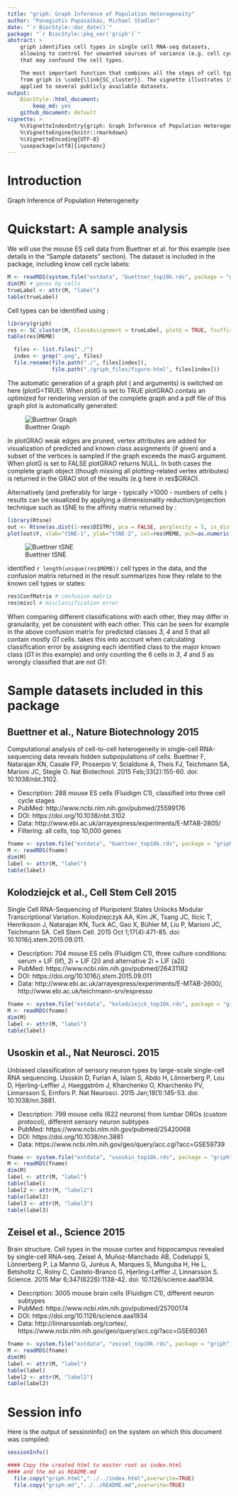 ```yaml
---
title: "griph: Graph Inference of Population Heterogeneity"
author: "Panagiotis Papasaikas, Michael Stadler"
date: "`r BiocStyle::doc_date()`"
package: "`r BiocStyle::pkg_ver('griph')`"
abstract: >
    griph identifies cell types in single cell RNA-seq datasets,
    allowing to control for unwanted sources of variance (e.g. cell cycle)
    that may confound the cell types.

    The most important function that combines all the steps of cell type identification
    from griph is \code{\link{SC_cluster}}. The vignette illustrates its use
    applied to several publicly available datasets.
output: 
    BiocStyle::html_document:
        keep_md: yes
    github_document: default
vignette: >
    %\VignetteIndexEntry{griph: Graph Inference of Population Heterogeneity}
    %\VignetteEngine{knitr::rmarkdown}
    %\VignetteEncoding{UTF-8}
    \usepackage[utf8]{inputenc}
---
```


# Introduction
Graph Inference of Population Heterogeneity


# Quickstart: A sample analysis
We will use the mouse ES cell data from Buettner et al. for this example (see details
in the "Sample datasets" section). The dataset is included in the package, including
know cell cycle labels:  
```r
M <- readRDS(system.file("extdata", "buettner_top10k.rds", package = "griph"))
dim(M) # genes by cells
trueLabel <- attr(M, "label")
table(trueLabel)
```

Cell types can be identified using \code{\link{SC_cluster}}:  
```r
library(griph)
res <- SC_cluster(M, ClassAssignment = trueLabel, plotG = TRUE, fsuffix='buettner')
table(res$MEMB)
```
```r
  files <- list.files("./")
  index <- grep(".png", files)
  file.rename(file.path("./", files[index]),
              file.path("./griph_files/figure-html", files[index]))
```


The automatic generation of a graph plot (\code{plotG} and \code{plotSP} arguments) is
switched on here (plotG=TRUE). When plotG is set to TRUE plotGRAO contais an optimized for rendering version of the complete graph and a pdf file of this graph plot is automatically generated:

![Buettner Graph](https://raw.githubusercontent.com/ppapasaikas/griph/master/griph/vignettes/griph_files/figure-html/graph_buettner.png)


In plotGRAO weak edges are pruned, vertex attributes are added for visualization of predicted and known class assignments (if given) and a subset of the vertices is sampled if the graph exceeds the maxG argument. When plotG is set to FALSE plotGRAO returns NULL. In both cases the complete graph object (though missing all plotting-related vertex attributes) is returned in the GRAO slot of the results (e.g here in res$GRAO).


Alternatively (and preferably for large - typically >1000 - numbers of cells ) results can be visualized by applying a dimensionality reduction/projection technique such as tSNE to the affinity
matrix returned by \code{griph}:  
```r
library(Rtsne)
out <- Rtsne(as.dist(1-res$DISTM), pca = FALSE, perplexity = 5, is_distance = TRUE)
plot(out$Y, xlab="tSNE-1", ylab="tSNE-2", col=res$MEMB, pch=as.numeric(trueLabel))
```

![Buettner tSNE](https://raw.githubusercontent.com/ppapasaikas/griph/master/griph/vignettes/griph_files/figure-html/buettner_tsne-1.png)

\code{\link{SC_cluster}} identified `r length(unique(res$MEMB))`
cell types in the data, and the confusion matrix returned in the result summarizes
how they relate to the known cell types or states:  
```r
res$ConfMatrix # confusion matrix
res$miscl # misclassification error
```

When comparing different classifications with each other, they may differ in granularity,
yet be consistent with each other. This can be seen for example in the above confusion
matrix for predicted classes *3*, *4* and *5* that all contain mostly *G1* cells.
\code{griph} takes this into account when calculating classification error by assigning
each identified class to the major known class (*G1* in this example) and only counting
the 6 cells in *3*, *4* and *5* as wrongly classified that are not *G1*:  




# Sample datasets included in this package  

## Buettner et al., Nature Biotechnology 2015
Computational analysis of cell-to-cell heterogeneity in single-cell RNA-sequencing data reveals hidden subpopulations of cells. Buettner F, Natarajan KN, Casale FP, Proserpio V, Scialdone A, Theis FJ, Teichmann SA, Marioni JC, Stegle O. Nat Biotechnol. 2015 Feb;33(2):155-60. doi: 10.1038/nbt.3102.  

- Description: 288 mouse ES cells (Fluidigm C1), classified into three cell cycle stages
- PubMed: http://www.ncbi.nlm.nih.gov/pubmed/25599176
- DOI: https://doi.org/10.1038/nbt.3102
- Data: http://www.ebi.ac.uk/arrayexpress/experiments/E-MTAB-2805/
- Filtering: all cells, top 10,000 genes

```r
fname <- system.file("extdata", "buettner_top10k.rds", package = "griph")
M <- readRDS(fname)
dim(M)
label <- attr(M, "label")
table(label)
```


## Kolodziejck et al., Cell Stem Cell 2015
Single Cell RNA-Sequencing of Pluripotent States Unlocks Modular Transcriptional Variation. Kolodziejczyk AA, Kim JK, Tsang JC, Ilicic T, Henriksson J, Natarajan KN, Tuck AC, Gao X, Bühler M, Liu P, Marioni JC, Teichmann SA. Cell Stem Cell. 2015 Oct 1;17(4):471-85. doi: 10.1016/j.stem.2015.09.011.

- Description: 704 mouse ES cells (Fluidigm C1), three culture conditions: serum + LIF (lif), 2i + LIF (2i) and alternative 2i + LIF (a2i)
- PubMed: https://www.ncbi.nlm.nih.gov/pubmed/26431182  
- DOI: https://doi.org/10.1016/j.stem.2015.09.011  
- Data: http://www.ebi.ac.uk/arrayexpress/experiments/E-MTAB-2600/, http://www.ebi.ac.uk/teichmann-srv/espresso  

```r
fname <- system.file("extdata", "kolodziejck_top10k.rds", package = "griph")
M <- readRDS(fname)
dim(M)
label <- attr(M, "label")
table(label)
```

## Usoskin et al., Nat Neurosci. 2015
Unbiased classification of sensory neuron types by large-scale single-cell RNA sequencing. Usoskin D, Furlan A, Islam S, Abdo H, Lönnerberg P, Lou D, Hjerling-Leffler J, Haeggström J, Kharchenko O, Kharchenko PV, Linnarsson S, Ernfors P. Nat Neurosci. 2015 Jan;18(1):145-53. doi: 10.1038/nn.3881.

- Description: 799 mouse cells (622 neurons) from lumbar DRGs (custom protocol), different sensory neuron subtypes
- PubMed: https://www.ncbi.nlm.nih.gov/pubmed/25420068  
- DOI: https://doi.org/10.1038/nn.3881  
- Data: https://www.ncbi.nlm.nih.gov/geo/query/acc.cgi?acc=GSE59739  

```r
fname <- system.file("extdata", "usoskin_top10k.rds", package = "griph")
M <- readRDS(fname)
dim(M)
label <- attr(M, "label")
table(label)
label2 <- attr(M, "label2")
table(label2)
label3 <- attr(M, "label3")
table(label3)
```

## Zeisel et al., Science 2015
Brain structure. Cell types in the mouse cortex and hippocampus revealed by single-cell RNA-seq. Zeisel A, Muñoz-Manchado AB, Codeluppi S, Lönnerberg P, La Manno G, Juréus A, Marques S, Munguba H, He L, Betsholtz C, Rolny C, Castelo-Branco G, Hjerling-Leffler J, Linnarsson S. Science. 2015 Mar 6;347(6226):1138-42. doi: 10.1126/science.aaa1934.

- Description: 3005 mouse brain cells (Fluidigm C1), different neuron subtypes
- PubMed: https://www.ncbi.nlm.nih.gov/pubmed/25700174  
- DOI: https://doi.org/10.1126/science.aaa1934  
- Data: http://linnarssonlab.org/cortex/, https://www.ncbi.nlm.nih.gov/geo/query/acc.cgi?acc=GSE60361  

```r
fname <- system.file("extdata", "zeisel_top10k.rds", package = "griph")
M <- readRDS(fname)
dim(M)
label <- attr(M, "label")
table(label)
label2 <- attr(M, "label2")
table(label2)
```



# Session info {.unnumbered}
Here is the output of sessionInfo() on the system on which this document was compiled:
```r
sessionInfo()
```



```r
#### Copy the created html to master root as index.html
#### and the md as README.md
  file.copy("griph.html","../../index.html",overwrite=TRUE)
  file.copy("griph.md","../../README.md",overwrite=TRUE)
```

